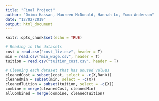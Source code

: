 ```yaml
---
title: "Final Project"
author: "Omima Hassan, Maureen McDonald, Hannah Lo, Yuma Anderson"
date: "12/02/2019"
output: html_document
---
```


```r
knitr::opts_chunk$set(echo = TRUE)
```


```r
# Reading in the datasets 
cost = read.csv("cost_liv.csv", header = T)
min = read.csv("min_wage.csv", header = T)
tuition = read.csv("tuition_cost.csv", header = T)

```

```r
# Cleaning each dataset that has unused values 
cleanedCost = subset(cost, select = -c(X,Rank))
cleanedMin = subset(min, select = -c(X))
cleanedTuition = subset(tuition, select = -c(X))
combine = merge(cleanedCost, cleanedMin)
allCombined = merge(combine, cleanedTuition)

```

